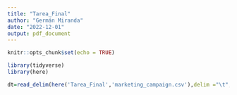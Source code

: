 ```yaml
---
title: "Tarea_Final"
author: "Germán Miranda"
date: "2022-12-01"
output: pdf_document
---
```


```r
knitr::opts_chunk$set(echo = TRUE)
```


```r
library(tidyverse)
library(here)
```


```r

dt=read_delim(here('Tarea_Final','marketing_campaign.csv'),delim ="\t",escape_double = FALSE, trim_ws = TRUE)


```


